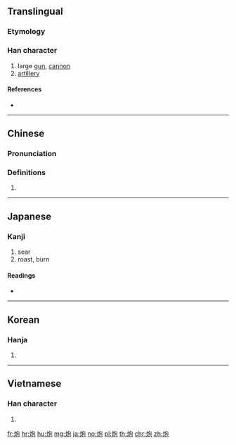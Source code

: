 {{also|砲}}
==Translingual==

===Etymology===
{{Han etyl}}

===Han character===
{{Han char|rn=86|rad=火|as=05|sn=9|four=97812|canj=FPRU|ids=⿰火包}}

# large [[gun]], [[cannon]]
# [[artillery]]

====References====
* {{Han ref|kx=0668.250|dkj=18954|dj=1078.010|hdz=32196.120|uh=70AE|ud=28846|bh=ACB6|bd=44214}}

----

==Chinese==
{{zh-forms|t2=砲}}

===Pronunciation===
{{zh-pron
|m=páo,pào,bāo
|ma=y
|c=paau4,paau3,baau1,baau3
|h=pfs=
|md=
|mn=phàu
|w=
|mc=y
|oc=y
|cat=
}}

===Definitions===
{{zh-hanzi}}

# {{rfdef|lang=zh}}

----

==Japanese==

===Kanji===
{{ja-kanji|grade=|rs=火05}}

# sear
# roast, burn

====Readings====
* {{ja-readings|on=[[ほう]] (hō)|kun=[[あぶる]] (aburu)}}

----

==Korean==

===Hanja===
{{ko-hanja|hangeul=포|eumhun=|rv=po|mr=p'o|y=pho}}

# {{defn|lang=ko|sort=火05}}

----

==Vietnamese==

===Han character===
{{vi-hantu|[[pháo]], [[than]], [[bác]], [[bào]]|rs=火05}}

# {{defn|lang=vi|sort=火05}}

[[fr:炮]]
[[hr:炮]]
[[hu:炮]]
[[mg:炮]]
[[ja:炮]]
[[no:炮]]
[[pl:炮]]
[[th:炮]]
[[chr:炮]]
[[zh:炮]]